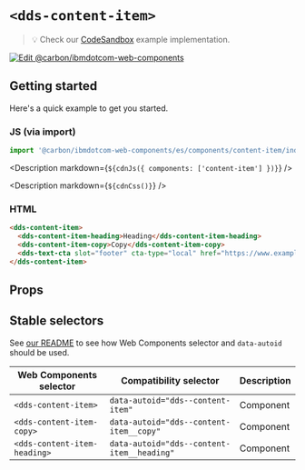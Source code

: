 




# `<dds-content-item>`

> 💡 Check our
> [CodeSandbox](https://githubbox.com/carbon-design-system/carbon-for-ibm-dotcom/tree/main/packages/web-components/examples/codesandbox/components/content-item)
> example implementation.

[![Edit @carbon/ibmdotcom-web-components](https://codesandbox.io/static/img/play-codesandbox.svg)](https://githubbox.com/carbon-design-system/carbon-for-ibm-dotcom/tree/main/packages/web-components/examples/codesandbox/components/content-item)

## Getting started

Here's a quick example to get you started.

### JS (via import)

```javascript
import '@carbon/ibmdotcom-web-components/es/components/content-item/index.js';
```

<Description markdown={`${cdnJs({ components: ['content-item'] })}`} />

<Description markdown={`${cdnCss()}`} />

### HTML

```html
<dds-content-item>
  <dds-content-item-heading>Heading</dds-content-item-heading>
  <dds-content-item-copy>Copy</dds-content-item-copy>
  <dds-text-cta slot="footer" cta-type="local" href="https://www.example.com"> CTA text</dds-text-cta>
</dds-content-item>
```

## Props

<Props of="dds-content-item" />
<Description markdown={markdownContents} />

## Stable selectors

See [our README](https://github.com/carbon-design-system/carbon-for-ibm-dotcom/tree/main/packages/web-components#stable-selectors-for-analytics-and-integratione2e-testing-in-web-components) to see how Web Components selector and `data-autoid` should be used.

| Web Components selector      | Compatibility selector                     | Description |
| ---------------------------- | ------------------------------------------ | ----------- |
| `<dds-content-item>`         | `data-autoid="dds--content-item"`          | Component   |
| `<dds-content-item-copy>`    | `data-autoid="dds--content-item__copy"`    | Component   |
| `<dds-content-item-heading>` | `data-autoid="dds--content-item__heading"` | Component   |

<Description markdown={contributing} />
